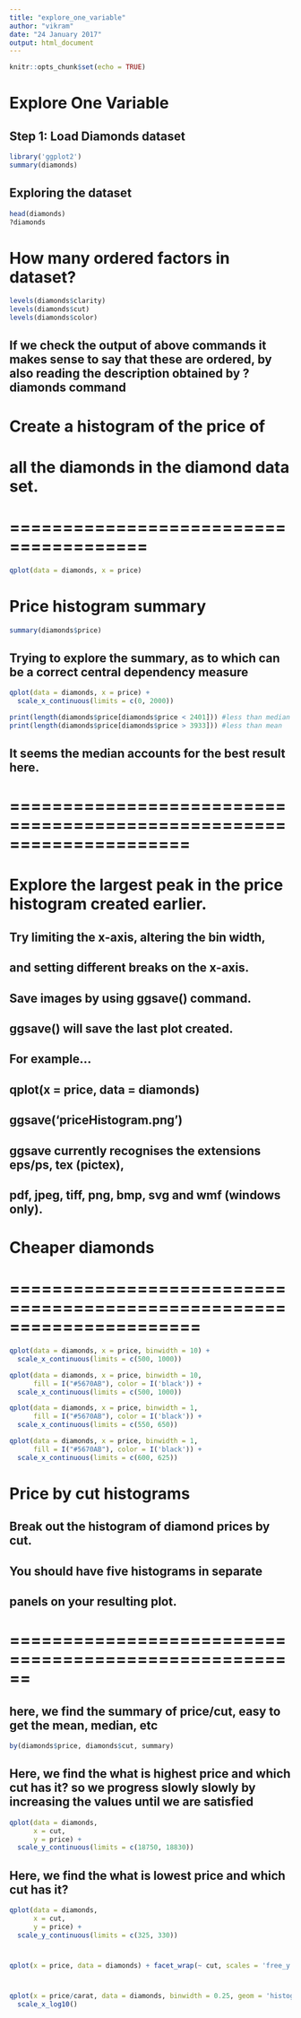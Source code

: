 ```yaml
---
title: "explore_one_variable"
author: "vikram"
date: "24 January 2017"
output: html_document
---
```


```r
knitr::opts_chunk$set(echo = TRUE)
```


# Explore One Variable

## Step 1: Load Diamonds dataset
```r
library('ggplot2')
summary(diamonds)
```

## Exploring the dataset
```r
head(diamonds)
?diamonds
```
# How many ordered factors in dataset?
```r
levels(diamonds$clarity)
levels(diamonds$cut)
levels(diamonds$color)
```

## If we check the output of above commands it makes sense to say that these are ordered, by also reading the description obtained by ?diamonds command

# Create a histogram of the price of
# all the diamonds in the diamond data set.

# =======================================
```r
qplot(data = diamonds, x = price)
```

# Price histogram summary
 
```r
summary(diamonds$price)
```

## Trying to explore the summary, as to which can be a correct central dependency measure
```r
qplot(data = diamonds, x = price) +
  scale_x_continuous(limits = c(0, 2000))

print(length(diamonds$price[diamonds$price < 2401])) #less than median
print(length(diamonds$price[diamonds$price > 3933])) #less than mean
```

## It seems the median accounts for the best result here.
# =====================================================================

# Explore the largest peak in the price histogram created earlier.

## Try limiting the x-axis, altering the bin width,
## and setting different breaks on the x-axis.

## Save images by using ggsave() command.
## ggsave() will save the last plot created.
## For example...
##                  qplot(x = price, data = diamonds)
##                  ggsave('priceHistogram.png')

## ggsave currently recognises the extensions eps/ps, tex (pictex),
## pdf, jpeg, tiff, png, bmp, svg and wmf (windows only).

# Cheaper diamonds
# ======================================================================
```r
qplot(data = diamonds, x = price, binwidth = 10) + 
  scale_x_continuous(limits = c(500, 1000))

qplot(data = diamonds, x = price, binwidth = 10,
      fill = I("#5670AB"), color = I('black')) +
  scale_x_continuous(limits = c(500, 1000))

qplot(data = diamonds, x = price, binwidth = 1,
      fill = I("#5670AB"), color = I('black')) +
  scale_x_continuous(limits = c(550, 650))

qplot(data = diamonds, x = price, binwidth = 1,
      fill = I("#5670AB"), color = I('black')) +
  scale_x_continuous(limits = c(600, 625))
```

# Price by cut histograms
## Break out the histogram of diamond prices by cut.

## You should have five histograms in separate
## panels on your resulting plot.

# ======================================================
## here, we find the summary of price/cut, easy to get the mean, median, etc
```r
by(diamonds$price, diamonds$cut, summary)
```
## Here, we find the what is highest price and which cut has it? so we progress slowly slowly by increasing the values until we are satisfied
```r
qplot(data = diamonds, 
      x = cut,
      y = price) +
  scale_y_continuous(limits = c(18750, 18830))
```
## Here, we find the what is lowest price and which cut has it?
```r
qplot(data = diamonds, 
      x = cut,
      y = price) +
  scale_y_continuous(limits = c(325, 330))
```

# 
```r
qplot(x = price, data = diamonds) + facet_wrap(~ cut, scales = 'free_y')
```

# 
```r
qplot(x = price/carat, data = diamonds, binwidth = 0.25, geom = 'histogram') + facet_wrap(~cut, scales = 'free_y') + 
  scale_x_log10()
```


